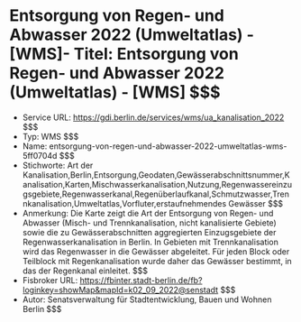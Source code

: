# Entsorgung von Regen- und Abwasser 2022 (Umweltatlas) - [WMS]- Titel: Entsorgung von Regen- und Abwasser 2022 (Umweltatlas) - [WMS] $$$
- Service URL: https://gdi.berlin.de/services/wms/ua_kanalisation_2022 $$$
- Typ: WMS $$$
- Name: entsorgung-von-regen-und-abwasser-2022-umweltatlas-wms-5ff0704d $$$
- Stichworte: Art der Kanalisation,Berlin,Entsorgung,Geodaten,Gewässerabschnittsnummer,Kanalisation,Karten,Mischwasserkanalisation,Nutzung,Regenwassereinzugsgebiete,Regenwasserkanal,Regenüberlaufkanal,Schmutzwasser,Trennkanalisation,Umweltatlas,Vorfluter,erstaufnehmendes Gewässer $$$
- Anmerkung: Die Karte zeigt die Art der Entsorgung von Regen- und Abwasser (Misch- und Trennkanalisation, nicht kanalisierte Gebiete) sowie die zu Gewässerabschnitten aggregierten Einzugsgebiete der Regenwasserkanalisation in Berlin.
In Gebieten mit Trennkanalisation wird das Regenwasser in die Gewässer abgeleitet. Für jeden Block oder Teilblock mit Regenkanalisation wurde daher das Gewässer bestimmt, in das der Regenkanal einleitet. $$$
- Fisbroker URL: https://fbinter.stadt-berlin.de/fb?loginkey=showMap&mapId=k02_09_2022@senstadt $$$
- Autor: Senatsverwaltung für Stadtentwicklung, Bauen und Wohnen Berlin $$$
